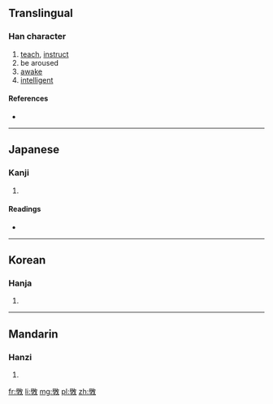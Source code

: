 {{also|斅}}
==Translingual==

===Han character===
{{Han char|rn=66|rad=攴|as=16|sn=20|four=|canj=竹木人大 (HDOK)}}

# [[teach]], [[instruct]]
# be aroused
# [[awake]]
# [[intelligent]]

====References====
* {{Han ref|kx=0476.271|hdz=80022.190|uh=6586|ud=25990}}

----

==Japanese==

===Kanji===
{{ja-kanji|grade=|rs=攴16}}

# {{defn|Japanese|sort=攴16}}

====Readings====
* {{ja-readings|on=[[こう]] (kō), [[ぎょう]] (gyō), [[かく]] (kaku), [[がく]] (gaku)|kun=[[おしえる]] (oshieru)}}

----

==Korean==

===Hanja===
{{ko-hanja|hangeul=효|eumhun=|rv=hyo|mr=hyo|y=hyo}}

# {{defn|Korean|sort=攴16}}

----

==Mandarin==

===Hanzi===
{{cmn-hanzi|pin=[[jiǎo]] ([[jiao3]]), [[xiào]] ([[xiao4]])|wg=chiao<sup>3</sup>, hsiao<sup>4</sup>}}

# {{defn|Mandarin|sort=攴16}}

[[fr:斆]]
[[li:斆]]
[[mg:斆]]
[[pl:斆]]
[[zh:斆]]